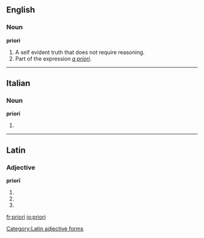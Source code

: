 ==English==
{{rfv|In English, maybe "[[a priori]]"}}
===Noun===
'''priori''' {{m}}

# A self evident truth that does not require reasoning.
# Part of the expression ''[[a priori]]''.

----

==Italian==

===Noun===
'''priori''' {{m}}

# {{plural of|[[priore]]|lang=Italian}}

----

==Latin==

===Adjective===
'''priorī'''

# {{inflection of|prior#Latin|prior|dat|m|s}}
# {{inflection of|prior#Latin|prior|dat|f|s}}
# {{inflection of|prior#Latin|prior|dat|n|s}}

[[Category:Latin adjective forms]]

[[fr:priori]]
[[io:priori]]